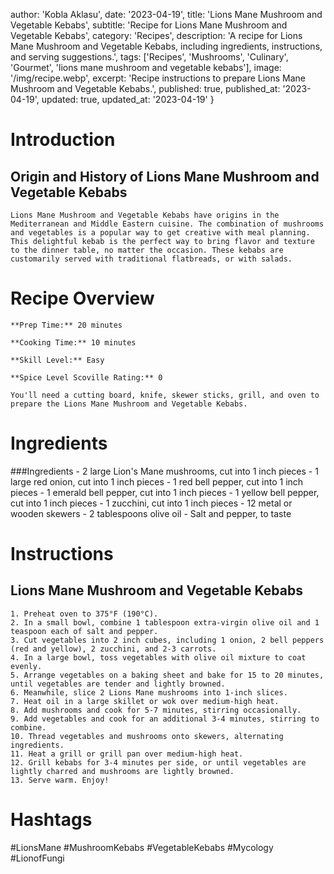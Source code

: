 
  author: 'Kobla Aklasu',
  date: '2023-04-19',
  title: 'Lions Mane Mushroom and Vegetable Kebabs',
  subtitle: 'Recipe for Lions Mane Mushroom and Vegetable Kebabs',
  category: 'Recipes',
  description: 'A recipe for Lions Mane Mushroom and Vegetable Kebabs, including ingredients, instructions, and serving suggestions.',
  tags: ['Recipes', 'Mushrooms', 'Culinary', 'Gourmet', 'lions mane mushroom and vegetable kebabs'],
  image: '/img/recipe.webp',
  excerpt: 'Recipe instructions to prepare Lions Mane Mushroom and Vegetable Kebabs.',
  published: true,
  published_at: '2023-04-19',
  updated: true,
  updated_at: '2023-04-19'
}


  # Introduction

## Origin and History of Lions Mane Mushroom and Vegetable Kebabs 
    
    Lions Mane Mushroom and Vegetable Kebabs have origins in the Mediterranean and Middle Eastern cuisine. The combination of mushrooms and vegetables is a popular way to get creative with meal planning. This delightful kebab is the perfect way to bring flavor and texture to the dinner table, no matter the occasion. These kebabs are customarily served with traditional flatbreads, or with salads.

# Recipe Overview

    **Prep Time:** 20 minutes 
    
    **Cooking Time:** 10 minutes 
    
    **Skill Level:** Easy 
    
    **Spice Level Scoville Rating:** 0 
    
    You'll need a cutting board, knife, skewer sticks, grill, and oven to prepare the Lions Mane Mushroom and Vegetable Kebabs.

# Ingredients

###Ingredients
    - 2 large Lion's Mane mushrooms, cut into 1 inch pieces
    - 1 large red onion, cut into 1 inch pieces
    - 1 red bell pepper, cut into 1 inch pieces
    - 1 emerald bell pepper, cut into 1 inch pieces
    - 1 yellow bell pepper, cut into 1 inch pieces
    - 1 zucchini, cut into 1 inch pieces
    - 12 metal or wooden skewers
    - 2 tablespoons olive oil
    - Salt and pepper, to taste

# Instructions

## Lions Mane Mushroom and Vegetable Kebabs 
    1. Preheat oven to 375°F (190°C).
    2. In a small bowl, combine 1 tablespoon extra-virgin olive oil and 1 teaspoon each of salt and pepper.
    3. Cut vegetables into 2 inch cubes, including 1 onion, 2 bell peppers (red and yellow), 2 zucchini, and 2-3 carrots.
    4. In a large bowl, toss vegetables with olive oil mixture to coat evenly.
    5. Arrange vegetables on a baking sheet and bake for 15 to 20 minutes, until vegetables are tender and lightly browned.
    6. Meanwhile, slice 2 Lions Mane mushrooms into 1-inch slices.
    7. Heat oil in a large skillet or wok over medium-high heat.
    8. Add mushrooms and cook for 5-7 minutes, stirring occasionally.
    9. Add vegetables and cook for an additional 3-4 minutes, stirring to combine.
    10. Thread vegetables and mushrooms onto skewers, alternating ingredients.
    11. Heat a grill or grill pan over medium-high heat. 
    12. Grill kebabs for 3-4 minutes per side, or until vegetables are lightly charred and mushrooms are lightly browned.
    13. Serve warm. Enjoy!

# Hashtags

#LionsMane #MushroomKebabs #VegetableKebabs #Mycology #LionofFungi



